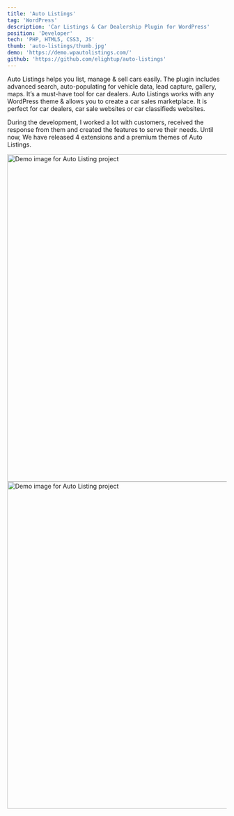 ```yaml
---
title: 'Auto Listings'
tag: 'WordPress'
description: 'Car Listings & Car Dealership Plugin for WordPress'
position: 'Developer'
tech: 'PHP, HTML5, CSS3, JS'
thumb: 'auto-listings/thumb.jpg'
demo: 'https://demo.wpautolistings.com/'
github: 'https://github.com/elightup/auto-listings'
---
```


Auto Listings helps you list, manage & sell cars easily. The plugin includes advanced search, auto-populating for vehicle data, lead capture, gallery, maps. It’s a must-have tool for car dealers. Auto Listings works with any WordPress theme & allows you to create a car sales marketplace. It is perfect for car dealers, car sale websites or car classifieds websites.

During the development, I worked a lot with customers, received the response from them and created the features to serve their needs.
Until now, We have released 4 extensions and a premium themes of Auto Listings.

<Image src="https://i.imgur.com/LFZ4XOI.png" width="1280" height="750" alt="Demo image for Auto Listing project" />
<Image src="https://i.imgur.com/AV6Hixi.png" width="1280" height="750" alt="Demo image for Auto Listing project" />

